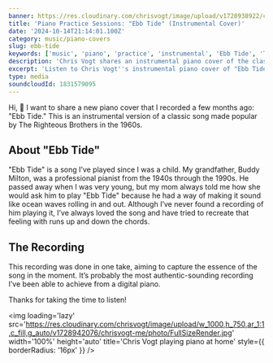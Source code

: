```yaml
---
banner: https://res.cloudinary.com/chrisvogt/image/upload/v1728938922/chrisvogt-me/thumbnails/ebb-tide-banner.webp
title: 'Piano Practice Sessions: "Ebb Tide" (Instrumental Cover)'
date: '2024-10-14T21:14:01.100Z'
category: music/piano-covers
slug: ebb-tide
keywords: ['music', 'piano', 'practice', 'instrumental', 'Ebb Tide', 'The Righteous Brothers']
description: 'Chris Vogt shares an instrumental piano cover of the classic song "Ebb Tide," originally performed by The Righteous Brothers.'
excerpt: 'Listen to Chris Vogt''s instrumental piano cover of "Ebb Tide," a timeless song made famous by The Righteous Brothers.'
type: media
soundcloudId: 1831579095
---
```



Hi, 👋 I want to share a new piano cover that I recorded a few months ago: "Ebb Tide." This is an instrumental version of a classic song made popular by The Righteous Brothers in the 1960s.

## About "Ebb Tide"

"Ebb Tide" is a song I’ve played since I was a child. My grandfather, Buddy Milton, was a professional pianist from the 1940s through the 1990s. He passed away when I was very young, but my mom always told me how she would ask him to play "Ebb Tide" because he had a way of making it sound like ocean waves rolling in and out. Although I’ve never found a recording of him playing it, I’ve always loved the song and have tried to recreate that feeling with runs up and down the chords.

## The Recording

This recording was done in one take, aiming to capture the essence of the song in the moment. It’s probably the most authentic-sounding recording I’ve been able to achieve from a digital piano.

Thanks for taking the time to listen!

<img
  loading='lazy'
  src='https://res.cloudinary.com/chrisvogt/image/upload/w_1000,h_750,ar_1:1,c_fill,g_auto/v1728942076/chrisvogt-me/photo/FullSizeRender.jpg'
  width='100%'
  height='auto'
  title='Chris Vogt playing piano at home'
  style={{ borderRadius: '16px' }}
/>
